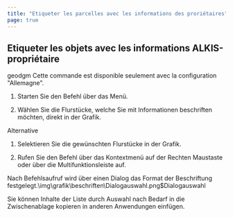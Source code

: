 ```yaml
---
title: "Etiqueter les parcelles avec les informations des proriétaires"
page: true
---
```

## Etiqueter les objets avec les informations ALKIS-propri&#233;taire

 <Placeholder>geodgm</Placeholder> 
<Warning>
Cette commande est disponible seulement avec la configuration &quot;Allemagne&quot;. 
</Warning>



1. Starten Sie den Befehl &#252;ber das Men&#252;.

2. W&#228;hlen Sie die Flurst&#252;cke, welche Sie mit Informationen beschriften m&#246;chten, direkt in der Grafik.



Alternative


1. Selektieren Sie die gew&#252;nschten Flurst&#252;cke in der Grafik.

2. Rufen Sie den Befehl &#252;ber das Kontextmen&#252; auf der <Border>Rechten Maustaste</Border>  oder &#252;ber die Multifunktionsleiste auf.




Nach Befehlsaufruf wird &#252;ber einen Dialog das Format der Beschriftung festgelegt.<Image>\img\grafik\beschriften\Dialogauswahl.png$Dialogauswahl</Image>

<Success>
Sie k&#246;nnen Inhalte der Liste durch Auswahl nach Bedarf in die Zwischenablage kopieren in anderen Anwendungen einf&#252;gen.
</Success>


